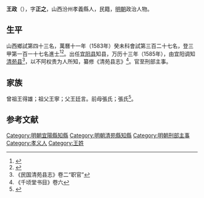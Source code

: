 {{Otheruses|other=名为王政的其他人物|王政}}

{{明清人物信息框
| 姓名 = 王政
| 原名 =
| 圖片名稱= 
| 圖片大小 =
| 圖片說明 = 
| 最高職務 = 刑部主事
| 國家 = 大明 
| 爵位 =
| 籍貫 = 山西汾州孝義縣
| 族裔 = 
| 旗籍 = 
| 字號 = 
| 諡號 =
| 出生日期 =
| 出生地點 =山西汾州孝義縣
| 逝世日期 = 
| 逝世地點 =
| 墓葬 =
| 配偶 = 
| 親屬 = 
| 出身 =
* 萬曆十一年癸未科進士
| 經歷 =
| 著作 =  
}}
'''王政'''（{{bd|？||？|catIdx=}}），字'''正之'''，山西汾州孝義縣人，民籍，[[明朝|明朝]]政治人物。

== 生平 ==
山西鄉試第四十三名，萬曆十一年（1583年）癸未科會試第三百二十七名，登三甲第一百一十七名進士<ref>{{Cite book|title=《皇明贡举考》卷五|last=（明）[[张朝瑞|张朝瑞]]|first=|publisher=《续修四库全书》史部第828册|year=|isbn=|location=|pages=}}</ref><ref>{{Cite book|title=贡举志五种 上|last=鲁小俊，江俊伟著|first=|publisher=武汉：武汉大学出版社|year=2009|isbn=978-7-307-07043-1|location=|pages=}}</ref>。出任[[宜阳县|宜阳县]]知县，万历十三年（1585年），由宜阳调知[[清苑县|清苑县]]<ref>《民国清苑县志》卷二“职官”</ref>，以不阿权贵为人所知，纂修《清苑县志》<ref>《千顷堂书目》卷六</ref>。官至刑部主事。

== 家族 ==
曾祖王得雄；祖父王寧；父王廷言。前母張氏；張氏<ref>{{Cite book|title=天一阁藏明代科举录选刊 登科录 点校本|last=龚延明主编|first=|publisher=宁波出版社|year=2016|isbn=978-7-5526-2320-8|location=宁波|pages=|quote=《天一閣藏明代科舉錄選刊.登科錄》之《萬曆十一年癸未科殿試登科錄》}}</ref>。

==参考文献==
{{reflist}}


{{萬曆十一年癸未科殿試金榜}}

{{DEFAULTSORT:Wang王}}
[[Category:明朝宜陽縣知縣|Category:明朝宜陽縣知縣]]
[[Category:明朝清苑縣知縣|Category:明朝清苑縣知縣]]
[[Category:明朝刑部主事|Category:明朝刑部主事]]
[[Category:孝义人|Category:孝义人]]
[[Category:王姓|Category:王姓]]